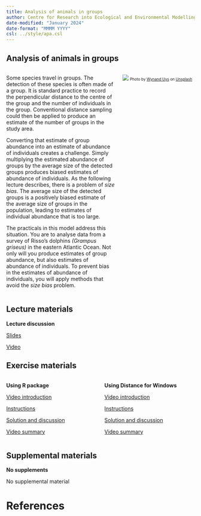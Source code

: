 ```yaml
---
title: Analysis of animals in groups
author: Centre for Research into Ecological and Environmental Modelling <br> **University of St Andrews**
date-modified: "January 2024"
date-format: "MMMM YYYY"
csl: ../style/apa.csl
---
```


## Analysis of animals in groups


::: columns

::: {.column width="60%"}
Some species travel in groups. The detection of these species is often made of a group. It is standard practice to record the perpendicular distance to the centre of the group and the number of individuals in the group. Conventional distance sampling could then be applied to produce an estimate of the number of groups in the study area.

Converting that estimate of group abundance into an estimate of abundance of individuals creates a challenge. Simply multiplying the estimated abundance of groups by the average size of the detected groups produces biased estimates of abundance of individuals. As the following lecture describes, there is a problem of *size bias*. The average size of the detected groups is a positively biased estimate of the average size of groups in the population, leading to estimates of individual abundance that is too large.

The practicals in this model address this situation. You are to analyse data from a survey of Risso's dolphins *(Grampus griseus)* in the eastern Atlantic Ocean. Not only will you produce estimates of group abundance, but also estimates of abundance of individuals. To prevent bias in the estimates of abundance of individuals, you will apply methods that avoid the *size bias* problem.
:::

::: {.column width="40%"}
![](dolphins-unsplash.jpg)
<font size=-2>Photo by <a href="https://unsplash.com/@wynand_uys?utm_content=creditCopyText&utm_medium=referral&utm_source=unsplash">Wynand Uys</a> on <a href="https://unsplash.com/photos/six-dolphins-at-calm-water-0_32AIxy1Hk?utm_content=creditCopyText&utm_medium=referral&utm_source=unsplash">Unsplash</a></font>
  

:::

:::

## Lecture materials
::: slide-deck
**Lecture discussion**


::: slides
[Slides](Mod9-2023-clusters.pdf)
:::


::: video
[Video](https://youtu.be/A_NRZqWEhXs)
:::
:::

## Exercise materials

::: columns

::: {.column width="50%"}
::: lab
**Using R package**

::: video
[Video introduction](https://youtu.be/6GGDkGzKZt4)
:::


::: instructions
[Instructions](R-prac/Pr9-instructions.qmd)
:::

::: instructions
[Solution and discussion](R-prac/Prac9_solution.qmd)
:::

::: video
[Video summary](https://youtu.be/HiVKN8MuQHU)
:::


:::
:::

::: {.column width="50%"}

::: lab
**Using Distance for Windows**

::: video
[Video introduction](https://youtu.be/xSXRnWysgEw)
:::

::: instructions
[Instructions](DistWin-prac/Pr9-instructions-DistWin.qmd)
:::

::: instructions
[Solution and discussion](DistWin-prac/Pr5-solution-DistWin.qmd)
:::

::: video
[Video summary](https://youtu.be/w9_vjoniXTY)
:::

:::

:::


:::

## Supplemental materials
::: homework
**No supplements**

::: instructions
No supplemental material
:::
:::

# References